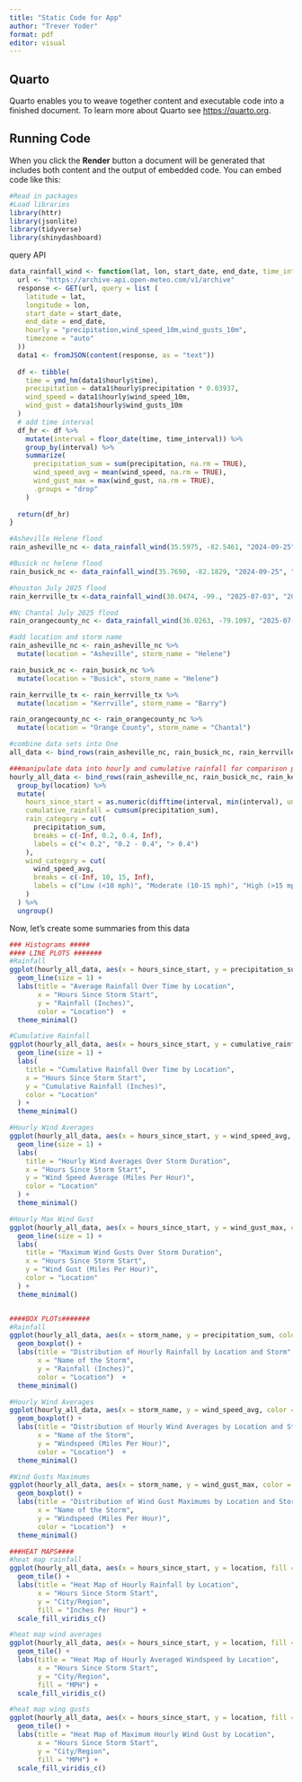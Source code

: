 ```yaml
---
title: "Static Code for App"
author: "Trever Yoder"
format: pdf
editor: visual
---
```


## Quarto

Quarto enables you to weave together content and executable code into a finished document. To learn more about Quarto see <https://quarto.org>.

## Running Code

When you click the **Render** button a document will be generated that includes both content and the output of embedded code. You can embed code like this:

```r
#Read in packages
#Load libraries
library(httr)
library(jsonlite)
library(tidyverse)
library(shinydashboard)
```

query API

```r
data_rainfall_wind <- function(lat, lon, start_date, end_date, time_interval = "1 hours") {
  url <- "https://archive-api.open-meteo.com/v1/archive"
  response <- GET(url, query = list (
    latitude = lat,
    longitude = lon,
    start_date = start_date,
    end_date = end_date,
    hourly = "precipitation,wind_speed_10m,wind_gusts_10m",
    timezone = "auto"
  ))
  data1 <- fromJSON(content(response, as = "text"))
  
  df <- tibble(
    time = ymd_hm(data1$hourly$time),
    precipitation = data1$hourly$precipitation * 0.03937,
    wind_speed = data1$hourly$wind_speed_10m,
    wind_gust = data1$hourly$wind_gusts_10m
  )
  # add time interval
  df_hr <- df %>%
    mutate(interval = floor_date(time, time_interval)) %>%
    group_by(interval) %>%
    summarize(
      precipitation_sum = sum(precipitation, na.rm = TRUE),
      wind_speed_avg = mean(wind_speed, na.rm = TRUE),
      wind_gust_max = max(wind_gust, na.rm = TRUE),
      .groups = "drop"
    )
  
  return(df_hr)
}

#Asheville Helene flood
rain_asheville_nc <- data_rainfall_wind(35.5975, -82.5461, "2024-09-25", "2024-09-27")

#Busick nc helene flood
rain_busick_nc <- data_rainfall_wind(35.7698, -82.1829, "2024-09-25", "2024-09-27")

#houston July 2025 flood
rain_kerrville_tx <-data_rainfall_wind(30.0474, -99., "2025-07-03", "2025-07-05")

#Nc Chantal July 2025 flood
rain_orangecounty_nc <- data_rainfall_wind(36.0263, -79.1097, "2025-07-06", "2025-07-07")

#add location and storm name
rain_asheville_nc <- rain_asheville_nc %>% 
  mutate(location = "Asheville", storm_name = "Helene")

rain_busick_nc <- rain_busick_nc %>% 
  mutate(location = "Busick", storm_name = "Helene")

rain_kerrville_tx <- rain_kerrville_tx %>% 
  mutate(location = "Kerrville", storm_name = "Barry")

rain_orangecounty_nc <- rain_orangecounty_nc %>% 
  mutate(location = "Orange County", storm_name = "Chantal")

#combine data sets into One
all_data <- bind_rows(rain_asheville_nc, rain_busick_nc, rain_kerrville_tx, rain_orangecounty_nc)

###manipulate data into hourly and cumulative rainfall for comparison purposes
hourly_all_data <- bind_rows(rain_asheville_nc, rain_busick_nc, rain_kerrville_tx, rain_orangecounty_nc) %>%
  group_by(location) %>%
  mutate(
    hours_since_start = as.numeric(difftime(interval, min(interval), units = "hours")),
    cumulative_rainfall = cumsum(precipitation_sum),
    rain_category = cut(
      precipitation_sum,
      breaks = c(-Inf, 0.2, 0.4, Inf),
      labels = c("< 0.2", "0.2 - 0.4", "> 0.4")
    ),
    wind_category = cut(
      wind_speed_avg,
      breaks = c(-Inf, 10, 15, Inf),
      labels = c("Low (<10 mph)", "Moderate (10-15 mph)", "High (>15 mph)")
    )
  ) %>%
  ungroup()
```

Now, let's create some summaries from this data

```r
### Histograms ##### 
#### LINE PLOTS #######
#Rainfall
ggplot(hourly_all_data, aes(x = hours_since_start, y = precipitation_sum, color = location)) +
  geom_line(size = 1) +
  labs(title = "Average Rainfall Over Time by Location",
       x = "Hours Since Storm Start",
       y = "Rainfall (Inches)",
       color = "Location")  +
  theme_minimal()

#Cumulative Rainfall
ggplot(hourly_all_data, aes(x = hours_since_start, y = cumulative_rainfall, color = location)) +
  geom_line(size = 1) +
  labs(
    title = "Cumulative Rainfall Over Time by Location",
    x = "Hours Since Storm Start",
    y = "Cumulative Rainfall (Inches)",
    color = "Location"
  ) +
  theme_minimal()

#Hourly Wind Averages
ggplot(hourly_all_data, aes(x = hours_since_start, y = wind_speed_avg, color = location)) +
  geom_line(size = 1) +
  labs(
    title = "Hourly Wind Averages Over Storm Duration",
    x = "Hours Since Storm Start",
    y = "Wind Speed Average (Miles Per Hour)",
    color = "Location"
  ) +
  theme_minimal()

#Hourly Max Wind Gust
ggplot(hourly_all_data, aes(x = hours_since_start, y = wind_gust_max, color = location)) +
  geom_line(size = 1) +
  labs(
    title = "Maximum Wind Gusts Over Storm Duration",
    x = "Hours Since Storm Start",
    y = "Wind Gust (Miles Per Hour)",
    color = "Location"
  ) +
  theme_minimal()


####BOX PLOTs#######
#Rainfall
ggplot(hourly_all_data, aes(x = storm_name, y = precipitation_sum, color = location)) +
  geom_boxplot() +
  labs(title = "Distribution of Hourly Rainfall by Location and Storm",
       x = "Name of the Storm",
       y = "Rainfall (Inches)",
       color = "Location")  +
  theme_minimal()

#Hourly Wind Averages
ggplot(hourly_all_data, aes(x = storm_name, y = wind_speed_avg, color = location)) +
  geom_boxplot() +
  labs(title = "Distribution of Hourly Wind Averages by Location and Storm",
       x = "Name of the Storm",
       y = "Windspeed (Miles Per Hour)",
       color = "Location")  +
  theme_minimal()

#Wind Gusts Maximums
ggplot(hourly_all_data, aes(x = storm_name, y = wind_gust_max, color = location)) +
  geom_boxplot() +
  labs(title = "Distribution of Wind Gust Maximums by Location and Storm",
       x = "Name of the Storm",
       y = "Windspeed (Miles Per Hour)",
       color = "Location")  +
  theme_minimal()

###HEAT MAPS####
#heat map rainfall
ggplot(hourly_all_data, aes(x = hours_since_start, y = location, fill = precipitation_sum)) +
  geom_tile() +
  labs(title = "Heat Map of Hourly Rainfall by Location",
       x = "Hours Since Storm Start",
       y = "City/Region",
       fill = "Inches Per Hour") + 
  scale_fill_viridis_c()

#heat map wind averages
ggplot(hourly_all_data, aes(x = hours_since_start, y = location, fill = wind_speed_avg)) +
  geom_tile() +
  labs(title = "Heat Map of Hourly Averaged Windspeed by Location",
       x = "Hours Since Storm Start",
       y = "City/Region",
       fill = "MPH") + 
  scale_fill_viridis_c()

#heat map wing gusts
ggplot(hourly_all_data, aes(x = hours_since_start, y = location, fill = wind_gust_max)) +
  geom_tile() +
  labs(title = "Heat Map of Maximum Hourly Wind Gust by Location",
       x = "Hours Since Storm Start",
       y = "City/Region",
       fill = "MPH") + 
  scale_fill_viridis_c()
```

